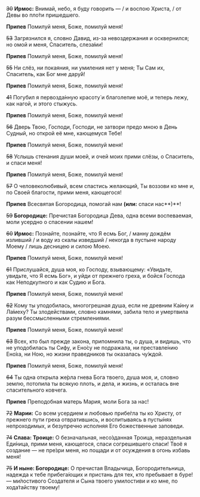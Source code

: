 ~~30~~ **Ирмос:** Внимай, небо, я буду говорить — / и воспою Христа, / от Девы во пло́ти пришедшего.

**Припев** Помилуй меня, Боже, помилуй меня!

~~53~~ Загрязнился я, словно Давид, из-за невоздержания и осквернился; но омой и меня, Спаситель, слеза́ми!

**Припев** Помилуй меня, Боже, помилуй меня!

~~55~~ Ни слёз, ни покаяния, ни умиления нет у меня; Ты Сам их, Спаситель, как Бог мне дару́й!

**Припев** Помилуй меня, Боже, помилуй меня!

~~41~~ Погубил я первозда́нную красоту́ и благолепие моё, и теперь лежу, как нагой, и этого стыжусь.

**Припев** Помилуй меня, Боже, помилуй меня!

~~56~~ Дверь Твою, Господи, Господи, не затвори предо мною в День Судный, но открой её мне, кающемуся Тебе!

**Припев** Помилуй меня, Боже, помилуй меня!

~~58~~ Услышь стенания души моей, и очей моих прими слёзы, о Спаситель, и спаси меня!

**Припев** Помилуй меня, Боже, помилуй меня!

~~57~~ О человеколюбивый, всем спастись желающий, Ты воззови ко мне и, по Своей благости, прими меня, кающегося!

**Припев** Всесвятая Богородица, помогай нам **(или:** спаси нас**)**!

~~59~~ **Богородице:** Пречистая Богородица Дева, одна всеми воспеваемая, моли усердно о спасении нашем!

~~60~~ **Ирмос:** Познайте, познайте, что Я есмь Бог, / манну дождём изливший / и воду из скалы изведший / некогда в пустыне народу Моему / лишь десницею и силою Моею.

**Припев** Помилуй меня, Боже, помилуй меня!

~~61~~ Прислушайся, душа моя, ко Господу, взывающему: «Увидьте, увидьте, что Я есмь Бог», и уйди от прежнего греха, и бойся Господа как Неподкупного и как Судию и Бога.

**Припев** Помилуй меня, Боже, помилуй меня!

~~62~~ Кому ты уподобилась, многогрешная душа, если не древним Ка́ину и Ла́меху? Ты злодействами, словно камнями, забила тело и умертвила разум бессмысленными стремлениями.

**Припев** Помилуй меня, Боже, помилуй меня!

~~63~~ Всех, кто был прежде закона, припомнила ты, о душа, и видишь, что не уподобилась ты Сифу, и Ено́су не подражала, ни преставле́нию Ено́ха, ни Ною, но жизни праведников ты оказалась чу́ждой.

**Припев** Помилуй меня, Боже, помилуй меня!

~~64~~ Ты одна открыла же́рла гнева Бога твоего, душа моя, и, словно землю, потопила ты всякую плоть, и дела, и жизнь, и осталась вне спасительного ковчега.

**Припев** Преподобная матерь Мария, моли Бога за нас!

~~72~~ **Марии:** Со всем усердием и любовью прибе́гла ты ко Христу, от прежнего пути греха отвратившись, и воспитываясь в пусты́нях непроходимых, и безупречно исполняя Его божественные заповеди.

~~74~~ **Слава: Троице:** О безначальная, несо́зданная Троица, нераздельная Еди́ница, прими меня, кающегося, спаси согрешившего спаси! Твоё я создание — не пре́зри меня, но пощади и от осуждения в огонь избавь меня!

~~75~~ **И ныне: Богородице:** О пречистая Владычица, Богородительница, надежда к тебе прибега́ющих и пристань для тех, кто пребывает в буре! — ми́лостивого Создателя и Сына твоего умилостиви и ко мне, по хода́тайству твоему!
